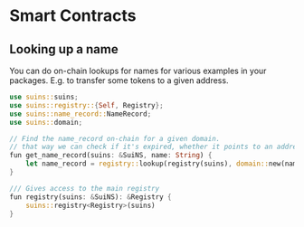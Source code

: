 # Smart Contracts

## Looking up a name

You can do on-chain lookups for names for various examples in your packages.
E.g. to transfer some tokens to a given address.

```rust
use suins::suins;
use suins::registry::{Self, Registry};
use suins::name_record::NameRecord;
use suins::domain;

// Find the name_record on-chain for a given domain.
// that way we can check if it's expired, whether it points to an address etc.
fun get_name_record(suins: &SuiNS, name: String) {
    let name_record = registry::lookup(registry(suins), domain::new(name));
}

/// Gives access to the main registry
fun registry(suins: &SuiNS): &Registry {
    suins::registry<Registry>(suins)
}
```
